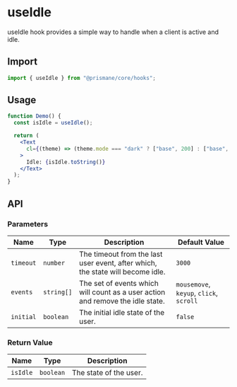 # useIdle

useIdle hook provides a simple way to handle when a client is active and idle.

## Import

```js
import { useIdle } from "@prismane/core/hooks";
```

## Usage

```jsx
function Demo() {
  const isIdle = useIdle();

  return (
    <Text
      cl={(theme) => (theme.mode === "dark" ? ["base", 200] : ["base", 700])}
    >
      Idle: {isIdle.toString()}
    </Text>
  );
}
```

## API

### Parameters

| Name      | Type       | Description                                                                    | Default Value                           |
| --------- | ---------- | ------------------------------------------------------------------------------ | --------------------------------------- |
| `timeout` | `number`   | The timeout from the last user event, after which, the state will become idle. | `3000`                                  |
| `events`  | `string[]` | The set of events which will count as a user action and remove the idle state. | `mousemove`, `keyup`, `click`, `scroll` |
| `initial` | `boolean`  | The initial idle state of the user.                                            | `false`                                 |

### Return Value

| Name     | Type      | Description            |
| -------- | --------- | ---------------------- |
| `isIdle` | `boolean` | The state of the user. |
